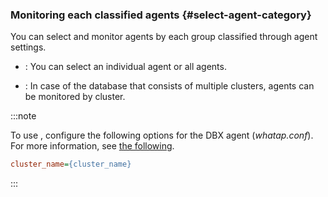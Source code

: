 ### Monitoring each classified agents {#select-agent-category}

<ImgLang img='db-dashboard-select-agent-by-category.png' desc='Select agent by category' />

You can select and monitor agents by each group classified through agent settings.

- <Cmdname sid="ITM06005" className="uitext" />: You can select an individual agent or all agents.

- <Cmdname sid="ITM07760" className="uitext" />: In case of the database that consists of multiple clusters, agents can be monitored by cluster.

:::note

To use <Cmdname sid="ITM07760" className="uitext" />, configure the following options for the DBX agent (*whatap.conf*). For more information, see [the following](agent-dbx-settings#cluster-set).

```ini title="whatap.conf"
cluster_name={cluster_name}
```

:::
